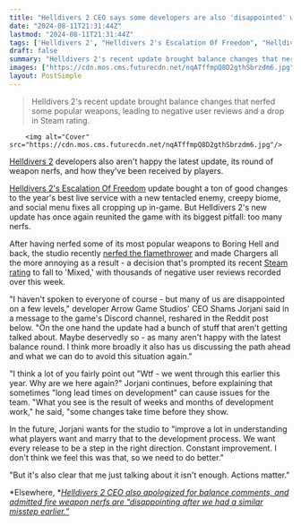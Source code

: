 ```yaml
---
title: "Helldivers 2 CEO says some developers are also 'disappointed' with the new update: 'We went through this earlier this year. Why are we here again?'"
date: "2024-08-11T21:31:44Z"
lastmod: "2024-08-11T21:31:44Z"
tags: ['Helldivers 2', "Helldivers 2's Escalation Of Freedom", "Helldivers 2's Steam rating", 'Flamethrower']
draft: false
summary: "Helldivers 2's recent update brought balance changes that nerfed some popular weapons, leading to negative user reviews and a drop in Steam rating."
images: ["https://cdn.mos.cms.futurecdn.net/nqATffmpQ8D2gthSbrzdm6.jpg"]
layout: PostSimple
---
```

> Helldivers 2's recent update brought balance changes that nerfed some popular weapons, leading to negative user reviews and a drop in Steam rating.


        <img alt="Cover" src="https://cdn.mos.cms.futurecdn.net/nqATffmpQ8D2gthSbrzdm6.jpg"/>
        
[Helldivers 2](https://www.gamesradar.com/helldivers-2-guide/) developers also aren't happy the latest update, its round of weapon nerfs, and how they've been received by players.

[Helldivers 2's Escalation Of Freedom](https://www.gamesradar.com/games/third-person-shooter/helldivers-2-escalation-of-freedom-update/) update bought a ton of good changes to the year's best live service with a new tentacled enemy, creepy biome, and social menu fixes all cropping up in-game. But Helldivers 2's new update has once again reunited the game with its biggest pitfall: too many nerfs. 

After having nerfed some of its most popular weapons to Boring Hell and back, the studio recently [nerfed the flamethrower](https://www.gamesradar.com/games/third-person-shooter/helldivers-2-players-in-shambles-as-flamethrowers-get-nerfed-just-in-time-for-the-flamethrower-themed-warbond-not-one-single-person-is-happy-about-this-change/) and made Chargers all the more annoying as a result - a decision that's prompted its recent [Steam rating](https://store.steampowered.com/app/553850/HELLDIVERS_2/#app_reviews_hash) to fall to 'Mixed,' with thousands of negative user reviews recorded over this week. 

"I haven't spoken to everyone of course - but many of us are disappointed on a few levels," developer Arrow Game Studios' CEO Shams Jorjani said in a message to the game's Discord channel, reshared in the Reddit post below. "On the one hand the update had a bunch of stuff that aren't getting talked about. Maybe deservedly so - as many aren't happy with the latest balance round. I think more broadly it also has us discussing the path ahead and what we can do to avoid this situation again."

"I think a lot of you fairly point out "Wtf - we went through this earlier this year. Why are we here again?" Jorjani continues, before explaining that sometimes "long lead times on development" can cause issues for the team. "What you see is the result of weeks and months of development work," he said, "some changes take time before they show.

In the future, Jorjani wants for the studio to "improve a lot in understanding what players want and marry that to the development process. We want every release to be a step in the right direction. Constant improvement. I don't think we feel this was that, so we need to do better."

"But it's also clear that me just talking about it isn't enough. Actions matter."

*Elsewhere, *[<em>Helldivers 2 CEO also apologized for balance comments, and admitted fire weapon nerfs are “disappointing after we had a similar misstep earlier.”</em>](https://www.gamesradar.com/games/third-person-shooter/ill-own-this-screwup-helldivers-2-studio-ceo-apologizes-for-balance-comments-admits-fire-weapon-nerfs-are-disappointing-after-we-had-a-similar-misstep-earlier/)
        